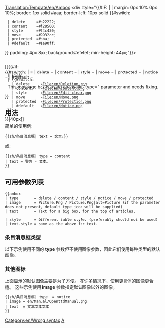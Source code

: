 <noinclude>[[Translation:Template/en/Ambox]]</noinclude><!-- 
      Wiki条目消息框代码适配

--><includeonly><div style="{{#IF: {{{style|}}} | {{{style}}} | margin: 0px 10% 0px 10%; border: 1px solid #aaa; border-left: 10px solid {{#switch:{{{type|}}} 
  | delete     =#b22222;
  | content    =#f28500;
  | style      =#f4c430;
  | move       =#9932cc;
  | protected  =#bba;
  | #default   =#1e90ff;
}} padding: 4px 8px; background:#efefef; min-height: 44px;"}}>
<div style="position: absolute;">[[{{#if:{{{image|}}}
  | File:{{{image}}}
  | {{#switch:{{{type|}}}
    | delete     =File:en/Deletion.png
    | content    =File:en/Content.png
    | style      =File:en/Edit-clear.png
    | move       =File:en/Move.png
    | protected  =File:en/Protection.png
    | #default   =File:en/Notice.png
  }}
}}|40px]]</div>
<div style="border: none; padding: 2px 2px 2px 62px;">
<span style="{{#IF: {{{text-style|}}} | {{{text-style}}} | }}"> {{{text|}}} </span>
</div></div><!-- 
检测并报告有故障的使用情况 [[Template:Ambox#Article message box types|"type"]] parameter:
-->{{#switch:{{{type|}}}
|            = <!--No type fed, is also valid input --> 
| delete     =
| content    = 
| style      =
| move       =
| protected  =
| notice     =
| #default   = <div style="text-align: center;">This message box is using an invalid "type={{{type|}}}" parameter and needs fixing.</div>[[Category:en/Wrong syntax]]
}}</includeonly><noinclude>

==用法==
简单的使用例:
<pre>
{{zh/条目消息框| text = 文本。}}
</pre>
{{zh/条目消息框| text = 文本。}}

或:
<pre>
{{zh/条目消息框| type = content
| text = 警告 - 文本。
}}
</pre>
{{zh/条目消息框| type = content | text = 警告 - 文本。}}

== 可用参数列表==
<pre>
{{ambox
| type       = delete / content / style / notice / move / protected
| image      = Picture.Png / Picture.Png|alt=Picture (if the parameter does not present, default type icon will be supplied)
| text       = Text for a big box, for the top of articles.

| style      = Different table style. (preferably should not be used)
| text-style = same as the above for text.
</pre>

=== 条目消息框类型 ===

以下示例使用不同的 '''type''' 参数但不使用图像参数，因此它们使用每种类型的默认图像。


{{zh/条目消息框| type  = delete
| text  = type=<u>delete</u> – Deletion issues, such as {{en/S|zh/删除}}.
}}
{{zh/条目消息框| type  = content
| text  = type=<u>content</u> – Content issues, such as {{en/S|zh/警告}}.
}}
{{zh/条目消息框| type  = style
| text  = type=<u>style</u> – Style issues, such as {{en/S|zh/清理}}.
}}
{{zh/条目消息框| type  = notice
| text  = type=<u>notice</u> – Article notices, such as {{en/S|zh/时事}}.
}}
{{zh/条目消息框| type  = move
| text  = type=<u>move</u> – Merge, split and transwiki proposals, such as {{en/S|zh/分割}}.
}}
{{zh/条目消息框| type  = protected
| text  = type=<u>protected</u> – Protection notices, such as {{en/S|zh/历史}}.
}}

=== 其他图标 ===

上面显示的默认图像主要是为了方便。 在许多情况下，使用更具体的图像更合适。 这些示例使用 '''image''' 参数指定默认图像以外的图像。

<pre>{{zh/条目消息框| type  = notice
| image = en/Manual/OpenttdManual.png
| text  = 文本文本文本
}}</pre>

{{zh/条目消息框| type  = notice
| image = en/Manual/OpenttdManual.png
| text  = 文本文本文本
}}

[[Category:en/Message boxes|A]]
</noinclude><!--

  CSS if the option will become available

/* Article message box styles */
table.ambox {
    margin: 0px 10%;   /* 10% = Will not overlap with other elements */
    border: 1px solid #aaa; 
    border-left: 10px solid #1e90ff;    /* Default "notice" blue */
    background: #fbfbfb; 
}
table.ambox + table.ambox {   /* Single border between stacked boxes. */
    margin-top: -1px;
}
.ambox th.mbox-text, 
.ambox td.mbox-text {            /* The message body cell(s) */
    padding: 0.25em 0.5em;       /* 0.5em left/right */
}
.ambox td.mbox-image {           /* The left image cell */
    padding: 2px 0 2px 0.5em;    /* 0.5em left, 0px right */
}
.ambox td.mbox-imageright {      /* The right image cell */
    padding: 2px 0.5em 2px 0;    /* 0px left, 0.5em right */
}

table.ambox-notice {
    border-left: 10px solid #1e90ff;    /* 蓝色*/
}
table.ambox-speedy {
    border-left: 10px solid #b22222;    /* 红色*/
    background: #fee;                   /* 粉色*/
}
table.ambox-delete {
    border-left: 10px solid #b22222;    /* 红色*/
}
table.ambox-content {
    border-left: 10px solid #f28500;    /* 橘色*/
}
table.ambox-style {
    border-left: 10px solid #f4c430;    /* 黄色*/
}
table.ambox-move {
    border-left: 10px solid #9932cc;    /* 紫色*/
}
table.ambox-protection {
    border-left: 10px solid #bba;       /* 金属灰色 */
}
-->